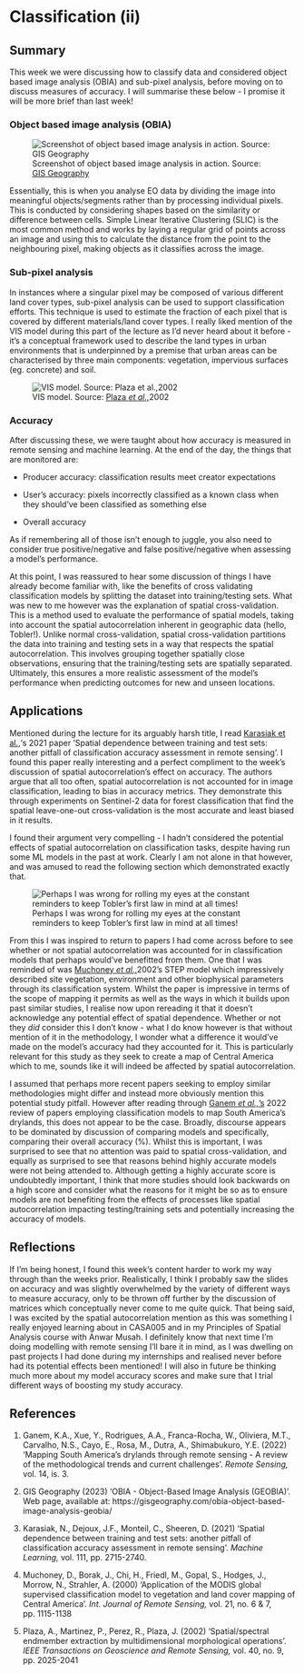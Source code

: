 # Classification (ii)

## Summary

This week we were discussing how to classify data and considered object based image analysis (OBIA) and sub-pixel analysis, before moving on to discuss measures of accuracy. I will summarise these below - I promise it will be more brief than last week!

### Object based image analysis (OBIA)

![Screenshot of object based image analysis in action. Source: [GIS Geography](https://gisgeography.com/obia-object-based-image-analysis-geobia/)](obia.png)

Essentially, this is when you analyse EO data by dividing the image into meaningful objects/segments rather than by processing individual pixels. This is conducted by considering shapes based on the similarity or difference between cells. Simple Linear Iterative Clustering (SLIC) is the most common method and works by laying a regular grid of points across an image and using this to calculate the distance from the point to the neighbouring pixel, making objects as it classifies across the image.

### Sub-pixel analysis

In instances where a singular pixel may be composed of various different land cover types, sub-pixel analysis can be used to support classification efforts. This technique is used to estimate the fraction of each pixel that is covered by different materials/land cover types. I really liked mention of the VIS model during this part of the lecture as I'd never heard about it before - it's a conceptual framework used to describe the land types in urban environments that is underpinned by a premise that urban areas can be characterised by three main components: vegetation, impervious surfaces (eg. concrete) and soil.

![VIS model. Source: [Plaza *et al.,*](https://ieeexplore.ieee.org/document/1046852/)2002](triangle.png)

### Accuracy

After discussing these, we were taught about how accuracy is measured in remote sensing and machine learning. At the end of the day, the things that are monitored are:

-   Producer accuracy: classification results meet creator expectations

-   User's accuracy: pixels incorrectly classified as a known class when they should've been classified as something else

-   Overall accuracy

As if remembering all of those isn't enough to juggle, you also need to consider true positive/negative and false positive/negative when assessing a model's performance.

At this point, I was reassured to hear some discussion of things I have already become familiar with, like the benefits of cross validating classification models by splitting the dataset into training/testing sets. What was new to me however was the explanation of spatial cross-validation. This is a method used to evaluate the performance of spatial models, taking into account the spatial autocorrelation inherent in geographic data (hello, Tobler!). Unlike normal cross-validation, spatial cross-validation partitions the data into training and testing sets in a way that respects the spatial autocorrelation. This involves grouping together spatially close observations, ensuring that the training/testing sets are spatially separated. Ultimately, this ensures a more realistic assessment of the model's performance when predicting outcomes for new and unseen locations.

## Applications

Mentioned during the lecture for its arguably harsh title, I read [Karasiak et al.,](https://link.springer.com/article/10.1007/s10994-021-05972-1)'s 2021 paper 'Spatial dependence between training and test sets: another pitfall of classification accuracy assessment in remote sensing'. I found this paper really interesting and a perfect compliment to the week's discussion of spatial autocorrelation's effect on accuracy. The authors argue that all too often, spatial autocorrelation is not accounted for in image classification, leading to bias in accuracy metrics. They demonstrate this through experiments on Sentinel-2 data for forest classification that find the spatial leave-one-out cross-validation is the most accurate and least biased in it results.

I found their argument very compelling - I hadn't considered the potential effects of spatial autocorrelation on classification tasks, despite having run some ML models in the past at work. Clearly I am not alone in that however, and was amused to read the following section which demonstrated exactly that.

![Perhaps I was wrong for rolling my eyes at the constant reminders to keep Tobler's first law in mind at all times!](excerpt.png)

From this I was inspired to return to papers I had come across before to see whether or not spatial autocorrelation was accounted for in classification models that perhaps would've benefitted from them. One that I was reminded of was [Muchoney *et al.,*](https://www.tandfonline.com/doi/epdf/10.1080/014311600210100?needAccess=true)2002's STEP model which impressively described site vegetation, environment and other biophysical parameters through its classification system. Whilst the paper is impressive in terms of the scope of mapping it permits as well as the ways in which it builds upon past similar studies, I realise now upon rereading it that it doesn't acknowledge any potential effect of spatial dependence. Whether or not they *did* consider this I don't know - what I do know however is that without mention of it in the methodology, I wonder what a difference it would've made on the model's accuracy had they accounted for it. This is particularly relevant for this study as they seek to create a map of Central America which to me, sounds like it will indeed be affected by spatial autocorrelation.

I assumed that perhaps more recent papers seeking to employ similar methodologies might differ and instead more obviously mention this potential study pitfall. However after reading through [Ganem *et al.,*'s](https://www.tandfonline.com/doi/epdf/10.1080/014311600210100?needAccess=true) 2022 review of papers employing classification models to map South America's drylands, this does not appear to be the case. Broadly, discourse appears to be dominated by discussion of comparing models and specifically, comparing their overall accuracy (%). Whilst this is important, I was surprised to see that no attention was paid to spatial cross-validation, and equally as surprised to see that reasons behind highly accurate models were not being attended to. Although getting a highly accurate score is undoubtedly important, I think that more studies should look backwards on a high score and consider what the reasons for it might be so as to ensure models are not benefiting from the effects of processes like spatial autocorrelation impacting testing/training sets and potentially increasing the accuracy of models.

## Reflections

If I'm being honest, I found this week's content harder to work my way through than the weeks prior. Realistically, I think I probably saw the slides on accuracy and was slightly overwhelmed by the variety of different ways to measure accuracy, only to be thrown off further by the discussion of matrices which conceptually never come to me quite quick. That being said, I was excited by the spatial autocorrelation mention as this was something I really enjoyed learning about in CASA005 and in my Principles of Spatial Analysis course with Anwar Musah. I definitely know that next time I'm doing modelling with remote sensing I'll bare it in mind, as I was dwelling on past projects I had done during my internships and realised never before had its potential effects been mentioned! I will also in future be thinking much more about my model accuracy scores and make sure that I trial different ways of boosting my study accuracy.

## References

1.  Ganem, K.A., Xue, Y., Rodrigues, A.A., Franca-Rocha, W., Oliviera, M.T., Carvalho, N.S., Cayo, E., Rosa, M., Dutra, A., Shimabukuro, Y.E. (2022) 'Mapping South America's drylands through remote sensing - A review of the methodological trends and current challenges'. *Remote Sensing,* vol. 14, is. 3.

2.  GIS Geography (2023) 'OBIA - Object-Based Image Analysis (GEOBIA)'. Web page, available at: https://gisgeography.com/obia-object-based-image-analysis-geobia/

3.  Karasiak, N., Dejoux, J.F., Monteil, C., Sheeren, D. (2021) 'Spatial dependence between training and test sets: another pitfall of classification accuracy assessment in remote sensing'. *Machine Learning,* vol. 111, pp. 2715-2740.

4.  Muchoney, D., Borak, J., Chi, H., Friedl, M., Gopal, S., Hodges, J., Morrow, N., Strahler, A. (2000) 'Application of the MODIS global supervised classification model to vegetation and land cover mapping of Central America'. *Int. Journal of Remote Sensing,* vol. 21, no. 6 & 7, pp. 1115-1138

5.  Plaza, A., Martinez, P., Perez, R., Plaza, J. (2002) 'Spatial/spectral endmember extraction by multidimensional morphological operations'. *IEEE Transactions on Geoscience and Remote Sensing,* vol. 40, no. 9, pp. 2025-2041
